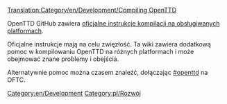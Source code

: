 [[Translation:Category/en/Development/Compiling OpenTTD]]
<!-- {{DevDoc}} ~~~~ -->
{{pl/Development/Rozwój}}

[[Category:en/Development]]

[[Category:pl/Rozwój]]
<!--
[[Category:Kompilacja OpenTTD/Pl]]
-->
OpenTTD GitHub zawiera [https://github.com/OpenTTD/OpenTTD/blob/master/COMPILING.md oficjalne instrukcje kompilacji na obsługiwanych platformach].

Oficjalne instrukcje mają na celu zwięzłość.  Ta wiki zawiera dodatkową pomoc w kompilowaniu OpenTTD na różnych platformach i może obejmować znane problemy i obejścia.  

Alternatywnie pomoc można czasem znaleźć, dołączając [irc://irc.oftc.net/openttd.compile #openttd] na OFTC.